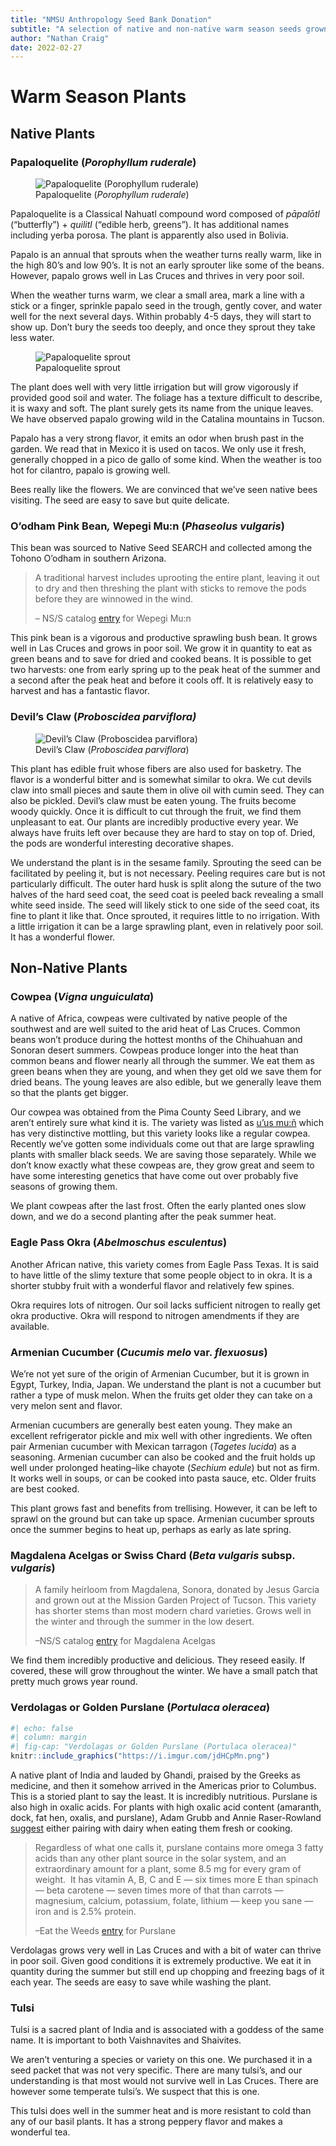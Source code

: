 ```yaml
---
title: "NMSU Anthropology Seed Bank Donation"
subtitle: "A selection of native and non-native warm season seeds grown in Las Cruces with some general notes."
author: "Nathan Craig"
date: 2022-02-27
---
```


# Warm Season Plants

## Native Plants

### Papaloquelite (*Porophyllum ruderale*)

::: {.column-margin}
![Papaloquelite (*Porophyllum ruderale*)](https://i.imgur.com/3bdB8Kx.png)
:::

Papaloquelite is a Classical Nahuatl compound word composed of *pāpalōtl* ("butterfly") + *quilitl* ("edible herb, greens"). It has additional names including yerba porosa. The plant is apparently also used in Bolivia.

Papalo is an annual that sprouts when the weather turns really warm, like in the high 80's and low 90's. It is not an early sprouter like some of the beans. However, papalo grows well in Las Cruces and thrives in very poor soil.

When the weather turns warm, we clear a small area, mark a line with a stick or a finger, sprinkle papalo seed in the trough, gently cover, and water well for the next several days. Within probably 4-5 days, they will start to show up. Don't bury the seeds too deeply, and once they sprout they take less water.


::: {.column-margin}
![Papaloquelite sprout](https://ncraig.netlify.app/posts/2021-04-25-first-post/images/popalo-sprout.jpg)
:::


The plant does well with very little irrigation but will grow vigorously if provided good soil and water. The foliage has a texture difficult to describe, it is waxy and soft. The plant surely gets its name from the unique leaves. We have observed papalo growing wild in the Catalina mountains in Tucson.

Papalo has a very strong flavor, it emits an odor when brush past in the garden. We read that in Mexico it is used on tacos. We only use it fresh, generally chopped in a pico de gallo of some kind. When the weather is too hot for cilantro, papalo is growing well.

Bees really like the flowers. We are convinced that we've seen native bees visiting. The seed are easy to save but quite delicate.

### O'odham Pink Bean*,* Wepegi Mu:n (*Phaseolus vulgaris*)

This bean was sourced to Native Seed SEARCH and collected among the Tohono O'odham in southern Arizona.

> A traditional harvest includes uprooting the entire plant, leaving it out to dry and then threshing the plant with sticks to remove the pods before they are winnowed in the wind.
>
> -- NS/S catalog [entry](https://www.nativeseeds.org/collections/common-beans/products/pc063) for Wepegi Mu:n

This pink bean is a vigorous and productive sprawling bush bean. It grows well in Las Cruces and grows in poor soil. We grow it in quantity to eat as green beans and to save for dried and cooked beans. It is possible to get two harvests: one from early spring up to the peak heat of the summer and a second after the peak heat and before it cools off. It is relatively easy to harvest and has a fantastic flavor.

### Devil's Claw (*Proboscidea parviflora)*

::: {.column-margin}
![Devil's Claw (*Proboscidea parviflora*)](https://i.imgur.com/axfOCQo.png)
:::


This plant has edible fruit whose fibers are also used for basketry. The flavor is a wonderful bitter and is somewhat similar to okra. We cut devils claw into small pieces and saute them in olive oil with cumin seed. They can also be pickled. Devil's claw must be eaten young. The fruits become woody quickly. Once it is difficult to cut through the fruit, we find them unpleasant to eat. Our plants are incredibly productive every year. We always have fruits left over because they are hard to stay on top of. Dried, the pods are wonderful interesting decorative shapes.

We understand the plant is in the sesame family. Sprouting the seed can be facilitated by peeling it, but is not necessary. Peeling requires care but is not particularly difficult. The outer hard husk is split along the suture of the two halves of the hard seed coat, the seed coat is peeled back revealing a small white seed inside. The seed will likely stick to one side of the seed coat, its fine to plant it like that. Once sprouted, it requires little to no irrigation. With a little irrigation it can be a large sprawling plant, even in relatively poor soil. It has a wonderful flower.

## Non-Native Plants

### Cowpea (*Vigna unguiculata*)

A native of Africa, cowpeas were cultivated by native people of the southwest and are well suited to the arid heat of Las Cruces. Common beans won't produce during the hottest months of the Chihuahuan and Sonoran desert summers. Cowpeas produce longer into the heat than common beans and flower nearly all through the summer. We eat them as green beans when they are young, and when they get old we save them for dried beans. The young leaves are also edible, but we generally leave them so that the plants get bigger.

Our cowpea was obtained from the Pima County Seed Library, and we aren't entirely sure what kind it is. The variety was listed as [u'us mu:ñ](https://www.nativeseeds.org/collections/cowpeas/products/v006?variant=41580128305306) which has very distinctive mottling, but this variety looks like a regular cowpea. Recently we've gotten some individuals come out that are large sprawling plants with smaller black seeds. We are saving those separately. While we don't know exactly what these cowpeas are, they grow great and seem to have some interesting genetics that have come out over probably five seasons of growing them.

We plant cowpeas after the last frost. Often the early planted ones slow down, and we do a second planting after the peak summer heat.

### Eagle Pass Okra (*Abelmoschus esculentus*)

Another African native, this variety comes from Eagle Pass Texas. It is said to have little of the slimy texture that some people object to in okra. It is a shorter stubby fruit with a wonderful flavor and relatively few spines.

Okra requires lots of nitrogen. Our soil lacks sufficient nitrogen to really get okra productive. Okra will respond to nitrogen amendments if they are available.

### Armenian Cucumber (*Cucumis melo* var. *flexuosus*)

We're not yet sure of the origin of Armenian Cucumber, but it is grown in Egypt, Turkey, India, Japan. We understand the plant is not a cucumber but rather a type of musk melon. When the fruits get older they can take on a very melon sent and flavor.

Armenian cucumbers are generally best eaten young. They make an excellent refrigerator pickle and mix well with other ingredients. We often pair Armenian cucumber with Mexican tarragon (*Tagetes lucida*) as a seasoning. Armenian cucumber can also be cooked and the fruit holds up well under prolonged heating--like chayote (*Sechium edule*) but not as firm. It works well in soups, or can be cooked into pasta sauce, etc. Older fruits are best cooked.

This plant grows fast and benefits from trellising. However, it can be left to sprawl on the ground but can take up space. Armenian cucumber sprouts once the summer begins to heat up, perhaps as early as late spring.

### Magdalena Acelgas or Swiss Chard (*Beta vulgaris* subsp. *vulgaris*)

> A family heirloom from Magdalena, Sonora, donated by Jesus Garcia and grown out at the Mission Garden Project of Tucson. This variety has shorter stems than most modern chard varieties. Grows well in the winter and through the summer in the low desert.
>
> --NS/S catalog [entry](https://www.nativeseeds.org/products/gr016) for Magdalena Acelgas

We find them incredibly productive and delicious. They reseed easily. If covered, these will grow throughout the winter. We have a small patch that pretty much grows year round.

### Verdolagas or Golden Purslane (*Portulaca oleracea*)

```r
#| echo: false
#| column: margin
#| fig-cap: "Verdolagas or Golden Purslane (Portulaca oleracea)"
knitr::include_graphics("https://i.imgur.com/jdHCpMn.png")
```

A native plant of India and lauded by Ghandi, praised by the Greeks as medicine, and then it somehow arrived in the Americas prior to Columbus. This is a storied plant to say the least. It is incredibly nutritious. Purslane is also high in oxalic acids. For plants with high oxalic acid content (amaranth, dock, fat hen, oxalis, and purslane), Adam Grubb and Annie Raser-Rowland [suggest](https://www.eatthatweed.com/oxalic-acid/) either pairing with dairy when eating them fresh or cooking.

> Regardless of what one calls it, purslane contains more omega 3 fatty acids than any other plant source in the solar system, and an extraordinary amount for a plant, some 8.5 mg for every gram of weight.  It has vitamin A, B, C and E --- six times more E than spinach --- beta carotene --- seven times more of that than carrots --- magnesium, calcium, potassium, folate, lithium --- keep you sane --- iron and is 2.5% protein.
>
> --Eat the Weeds [entry](https://www.eattheweeds.com/purslane-omega-3-fatty-weed/) for Purslane

Verdolagas grows very well in Las Cruces and with a bit of water can thrive in poor soil. Given good conditions it is extremely productive. We eat it in quantity during the summer but still end up chopping and freezing bags of it each year. The seeds are easy to save while washing the plant.

### Tulsi

Tulsi is a sacred plant of India and is associated with a goddess of the same name. It is important to both Vaishnavites and Shaivites.

We aren't venturing a species or variety on this one. We purchased it in a seed packet that was not very specific. There are many tulsi's, and our understanding is that most would not survive well in Las Cruces. There are however some temperate tulsi's. We suspect that this is one.

This tulsi does well in the summer heat and is more resistant to cold than any of our basil plants. It has a strong peppery flavor and makes a wonderful tea.
